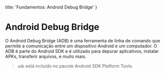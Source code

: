   title: 'Fundamentos: Android Debug Bridge'
}

# Android Debug Bridge
O Android Debug Bridge (ADB) é uma ferramenta de linha de comando que permite a comunicação entre um dispositivo Android e um computador. O ADB é parte do Android SDK e é utilizado para depurar aplicativos, instalar APKs, transferir arquivos, e muito mais.

> `adb` está incluído no pacote Android SDK Platform Tools.